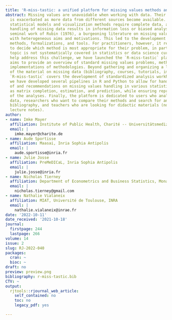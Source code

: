 ```yaml
---
title: 'R-miss-tastic: a unified platform for missing values methods and workflows'
abstract: Missing values are unavoidable when working with data. Their occurrence
  is exacerbated as more data from different sources become available. However, most
  statistical models and visualization methods require complete data, and improper
  handling of missing data results in information loss or biased analyses. Since the
  seminal work of Rubin (1976), a burgeoning literature on missing values has arisen,
  with heterogeneous aims and motivations. This led to the development of various
  methods, formalizations, and tools. For practitioners, however, it remains a challenge
  to decide which method is most appropriate for their problem, in part because this
  topic is not systematically covered in statistics or data science curricula. To
  help address this challenge, we have launched the `R-miss-tastic` platform, which
  aims to provide an overview of standard missing values problems, methods, and relevant
  implementations of methodologies. Beyond gathering and organizing a large majority
  of the material on missing data (bibliography, courses, tutorials, implementations),
  `R-miss-tastic` covers the development of standardized analysis workﬂows. Indeed,
  we have developed several pipelines in R and Python to allow for hands-on illustration
  of and recommendations on missing values handling in various statistical tasks such
  as matrix completion, estimation, and prediction, while ensuring reproducibility
  of the analyses. Finally, the platform is dedicated to users who analyze incomplete
  data, researchers who want to compare their methods and search for an up-to-date
  bibliography, and teachers who are looking for didactic materials (notebooks, recordings,
  lecture notes).
author:
- name: Imke Mayer
  affiliation: Institute of Public Health, Charité -- Universitätsmedizin Berlin
  email: |
    imke.mayer@charite.de
- name: Aude Sportisse
  affiliation: Maasai, Inria Sophia Antipolis
  email: |
    aude.sportisse@inria.fr
- name: Julie Josse
  affiliation: PreMeDICaL, Inria Sophia Antipolis
  email: |
    julie.josse@inria.fr
- name: Nicholas Tierney
  affiliation: Department of Econometrics and Business Statistics, Monash University
  email: |
    nicholas.tierney@gmail.com
- name: Nathalie Vialaneix
  affiliation: MIAT, Université de Toulouse, INRA
  email: |
    nathalie.vialaneix@inrae.fr
date: '2022-10-11'
date_received: '2021-10-18'
journal:
  firstpage: 244
  lastpage: 266
volume: 14
issue: 2
slug: RJ-2022-040
packages:
  cran: ~
  bioc: ~
draft: no
preview: preview.png
bibliography: r-miss-tastic.bib
CTV: ~
output:
  rjtools::rjournal_web_article:
    self_contained: no
    toc: no
    legacy_pdf: yes

---
```

